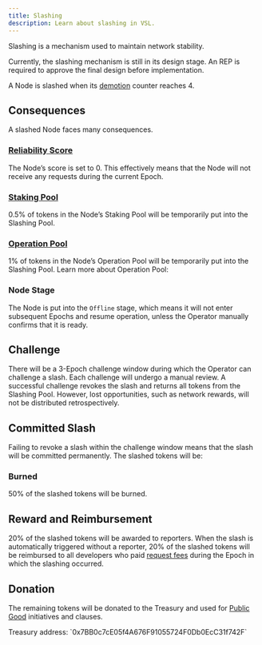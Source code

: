 ```yaml
---
title: Slashing
description: Learn about slashing in VSL.
---
```


Slashing is a mechanism used to maintain network stability.

<Callout type="error">
  Currently, the slashing mechanism is still in its design stage. An REP is required to approve the final design before implementation.
</Callout>

A Node is slashed when its [demotion](/guide/core/vsl/fee-and-calculation/demotion) counter reaches 4.

## Consequences

A slashed Node faces many consequences.

### [Reliability Score](/guide/core/vsl/fee-and-calculation/reliability-score)

The Node’s score is set to 0. This effectively means that the Node will not receive any requests during the current Epoch.

### [Staking Pool](/guide/core/vsl/pool/staking-pool)

0.5% of tokens in the Node’s Staking Pool will be temporarily put into the Slashing Pool.

### [Operation Pool](/guide/core/vsl/pool/operation-pool)

1% of tokens in the Node’s Operation Pool will be temporarily put into the Slashing Pool. Learn more about Operation Pool:

### Node Stage

The Node is put into the `Offline` stage, which means it will not enter subsequent Epochs and resume operation, unless the Operator manually confirms that it is ready.

## Challenge

There will be a 3-Epoch challenge window during which the Operator can challenge a slash. Each challenge will undergo a manual review. A successful challenge revokes the slash and returns all tokens from the Slashing Pool. However, lost opportunities, such as network rewards, will not be distributed retrospectively.

## Committed Slash

Failing to revoke a slash within the challenge window means that the slash will be committed permanently. The slashed tokens will be:

### Burned

50% of the slashed tokens will be burned.

## Reward and Reimbursement

20% of the slashed tokens will be awarded to reporters. When the slash is automatically triggered without a reporter, 20% of the slashed tokens will be reimbursed to all developers who paid [request fees](/guide/core/vsl/fee-and-calculation/request-fee) during the Epoch in which the slashing occurred.

## Donation

The remaining tokens will be donated to the Treasury and used for [Public Good](/guide/core/vsl/nodes/public-good-node) initiatives and clauses.

<Callout>
  Treasury address: `0x7BB0c7cE05f4A676F91055724F0Db0EcC31f742F`
</Callout>
